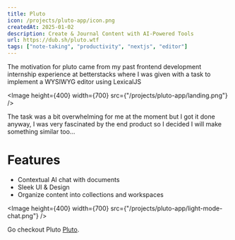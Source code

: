 ```yaml
---
title: Pluto
icon: /projects/pluto-app/icon.png
createdAt: 2025-01-02
description: Create & Journal Content with AI-Powered Tools
url: https://dub.sh/pluto.wtf
tags: ["note-taking", "productivity", "nextjs", "editor"]
---
```


The motivation for pluto came from my past frontend development internship experience at betterstacks
where I was given with a task to implement a WYSIWYG editor using LexicalJS

<Image height={400} width={700} src={"/projects/pluto-app/landing.png"} />

The task was a bit overwhelming for me at the moment but I got it done anyway, I
was very fascinated by the end product so I decided I will make something similar
too...

# Features

- Contextual AI chat with documents
- Sleek UI & Design
- Organize content into collections and workspaces

<Image
  height={400}
  width={700}
  src={"/projects/pluto-app/light-mode-chat.png"}
/>

Go checkout Pluto [Pluto](https://dub.sh/pluto.wtf).
